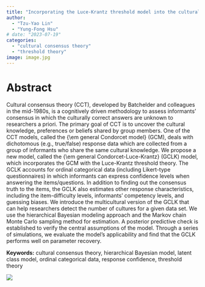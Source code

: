 ```yaml
---
title: "Incorporating the Luce-Krantz threshold model into the cultural consensus theory for ordinal categorical data: A simulation study"
author: 
  - "Tzu-Yao Lin"
  - "Yung-Fong Hsu"
# date: "2023-07-19"
categories:
  - "cultural consensus theory"
  - "threshold theory"
image: image.jpg
---
```


# Abstract

Cultural consensus theory (CCT), developed by Batchelder and colleagues in the mid-1980s, is a cognitively driven methodology to assess informants' consensus in which the culturally correct answers are unknown to researchers a priori. The primary goal of CCT is to uncover the cultural knowledge, preferences or beliefs shared by group members. One of the CCT models, called the {\\em general Condorcet model} (GCM), deals with dichotomous (e.g., true/false) response data which are collected from a group of informants who share the same cultural knowledge. We propose a new model, called the {\\em general Condorcet-Luce-Krantz} (GCLK) model, which incorporates the GCM with the Luce-Krantz threshold theory. The GCLK accounts for ordinal categorical data (including Likert-type questionnaires) in which informants can express confidence levels when answering the items/questions. In addition to finding out the consensus truth to the items, the GCLK also estimates other response characteristics, including the item-difficulty levels, informants' competency levels, and guessing biases. We introduce the multicultural version of the GCLK that can help researchers detect the number of cultures for a given data set. We use the hierarchical Bayesian modeling approach and the Markov chain Monte Carlo sampling method for estimation. A posterior predictive check is established to verify the central assumptions of the model. Through a series of simulations, we evaluate the model's applicability and find that the GCLK performs well on parameter recovery.

**Keywords:** cultural consensus theory, hierarchical Bayesian model, latent class model, ordinal categorical data, response confidence, threshold theory

![](GCLK_model.png)
